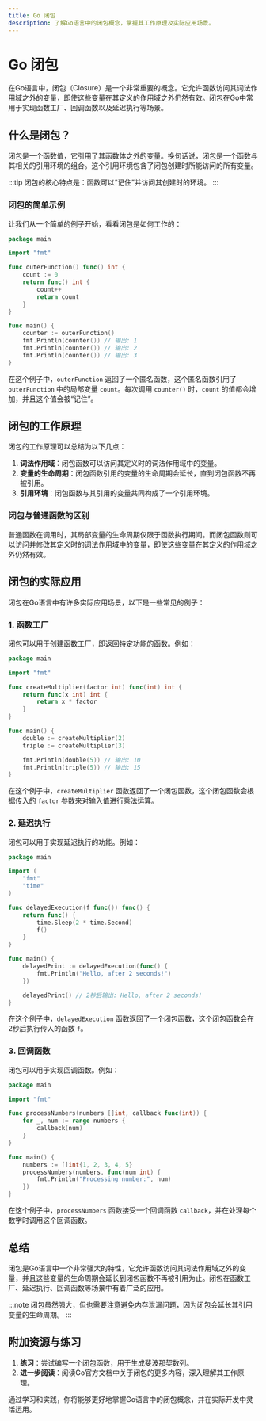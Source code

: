 ```yaml
---
title: Go 闭包
description: 了解Go语言中的闭包概念，掌握其工作原理及实际应用场景。
---
```


# Go 闭包

在Go语言中，闭包（Closure）是一个非常重要的概念。它允许函数访问其词法作用域之外的变量，即使这些变量在其定义的作用域之外仍然有效。闭包在Go中常用于实现函数工厂、回调函数以及延迟执行等场景。

## 什么是闭包？

闭包是一个函数值，它引用了其函数体之外的变量。换句话说，闭包是一个函数与其相关的引用环境的组合。这个引用环境包含了闭包创建时所能访问的所有变量。

:::tip
闭包的核心特点是：函数可以“记住”并访问其创建时的环境。
:::

### 闭包的简单示例

让我们从一个简单的例子开始，看看闭包是如何工作的：

```go
package main

import "fmt"

func outerFunction() func() int {
    count := 0
    return func() int {
        count++
        return count
    }
}

func main() {
    counter := outerFunction()
    fmt.Println(counter()) // 输出: 1
    fmt.Println(counter()) // 输出: 2
    fmt.Println(counter()) // 输出: 3
}
```

在这个例子中，`outerFunction` 返回了一个匿名函数，这个匿名函数引用了 `outerFunction` 中的局部变量 `count`。每次调用 `counter()` 时，`count` 的值都会增加，并且这个值会被“记住”。

## 闭包的工作原理

闭包的工作原理可以总结为以下几点：

1. **词法作用域**：闭包函数可以访问其定义时的词法作用域中的变量。
2. **变量的生命周期**：闭包函数引用的变量的生命周期会延长，直到闭包函数不再被引用。
3. **引用环境**：闭包函数与其引用的变量共同构成了一个引用环境。

### 闭包与普通函数的区别

普通函数在调用时，其局部变量的生命周期仅限于函数执行期间。而闭包函数则可以访问并修改其定义时的词法作用域中的变量，即使这些变量在其定义的作用域之外仍然有效。

## 闭包的实际应用

闭包在Go语言中有许多实际应用场景，以下是一些常见的例子：

### 1. 函数工厂

闭包可以用于创建函数工厂，即返回特定功能的函数。例如：

```go
package main

import "fmt"

func createMultiplier(factor int) func(int) int {
    return func(x int) int {
        return x * factor
    }
}

func main() {
    double := createMultiplier(2)
    triple := createMultiplier(3)

    fmt.Println(double(5)) // 输出: 10
    fmt.Println(triple(5)) // 输出: 15
}
```

在这个例子中，`createMultiplier` 函数返回了一个闭包函数，这个闭包函数会根据传入的 `factor` 参数来对输入值进行乘法运算。

### 2. 延迟执行

闭包可以用于实现延迟执行的功能。例如：

```go
package main

import (
    "fmt"
    "time"
)

func delayedExecution(f func()) func() {
    return func() {
        time.Sleep(2 * time.Second)
        f()
    }
}

func main() {
    delayedPrint := delayedExecution(func() {
        fmt.Println("Hello, after 2 seconds!")
    })

    delayedPrint() // 2秒后输出: Hello, after 2 seconds!
}
```

在这个例子中，`delayedExecution` 函数返回了一个闭包函数，这个闭包函数会在2秒后执行传入的函数 `f`。

### 3. 回调函数

闭包可以用于实现回调函数。例如：

```go
package main

import "fmt"

func processNumbers(numbers []int, callback func(int)) {
    for _, num := range numbers {
        callback(num)
    }
}

func main() {
    numbers := []int{1, 2, 3, 4, 5}
    processNumbers(numbers, func(num int) {
        fmt.Println("Processing number:", num)
    })
}
```

在这个例子中，`processNumbers` 函数接受一个回调函数 `callback`，并在处理每个数字时调用这个回调函数。

## 总结

闭包是Go语言中一个非常强大的特性，它允许函数访问其词法作用域之外的变量，并且这些变量的生命周期会延长到闭包函数不再被引用为止。闭包在函数工厂、延迟执行、回调函数等场景中有着广泛的应用。

:::note
闭包虽然强大，但也需要注意避免内存泄漏问题，因为闭包会延长其引用变量的生命周期。
:::

## 附加资源与练习

1. **练习**：尝试编写一个闭包函数，用于生成斐波那契数列。
2. **进一步阅读**：阅读Go官方文档中关于闭包的更多内容，深入理解其工作原理。

通过学习和实践，你将能够更好地掌握Go语言中的闭包概念，并在实际开发中灵活运用。